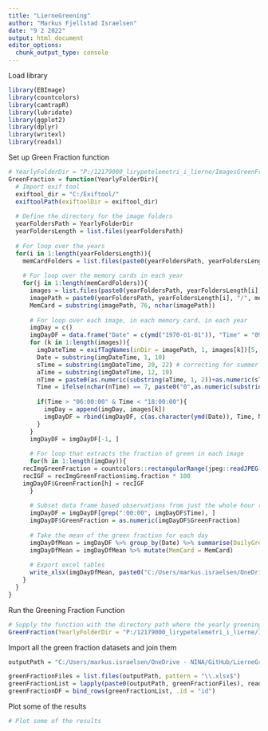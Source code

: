 ```yaml
---
title: "LierneGreening"
author: "Markus Fjellstad Israelsen"
date: "9 2 2022"
output: html_document
editor_options: 
  chunk_output_type: console
---
```


Load library
```r

library(EBImage)
library(countcolors)
library(camtrapR)
library(lubridate)
library(ggplot2)
library(dplyr)
library(writexl)
library(readxl)

```

Set up Green Fraction function
```r

# YearlyFolderDir = "P:/12179000_lirypetelemetri_i_lierne/ImagesGreenFraction/"
GreenFraction = function(YearlyFolderDir){
  # Import exif tool
  exiftool_dir = "C:/Exiftool/"        
  exiftoolPath(exiftoolDir = exiftool_dir)
  
  # Define the directory for the image folders
  yearFoldersPath = YearlyFolderDir
  yearFoldersLength = list.files(yearFoldersPath)
  
  # For loop over the years
  for(i in 1:length(yearFoldersLength)){
    memCardFolders = list.files(paste0(yearFoldersPath, yearFoldersLength[i]))
    
    # For loop over the memory cards in each year
    for(j in 1:length(memCardFolders)){
      images = list.files(paste0(yearFoldersPath, yearFoldersLength[i], "/", memCardFolders[j]))
      imagePath = paste0(yearFoldersPath, yearFoldersLength[i], "/", memCardFolders[j])
      MemCard = substring(imagePath, 76, nchar(imagePath))
      
      # For loop over each image, in each memory card, in each year
      imgDay = c()
      imgDayDF = data.frame("Date" = c(ymd("1970-01-01")), "Time" = "09:00:00", GreenFraction = c(NA))
      for (k in 1:length(images)){
        imgDateTime = exifTagNames(inDir = imagePath, 1, images[k])[5, 3]
        Date = substring(imgDateTime, 1, 10)
        sTime = substring(imgDateTime, 20, 22) # correcting for summer time
        aTime = substring(imgDateTime, 12, 19)
        nTime = paste0(as.numeric(substring(aTime, 1, 2))+as.numeric(sTime), substring(aTime, 3, 8))
        Time = ifelse(nchar(nTime) == 7, paste0("0",as.numeric(substring(aTime, 1, 2))+as.numeric(sTime), substring(aTime, 3, 8)), nTime)
        
        if(Time > "06:00:00" & Time < "18:00:00"){
          imgDay = append(imgDay, images[k])
          imgDayDF = rbind(imgDayDF, c(as.character(ymd(Date)), Time, NA))
        }
      }
      imgDayDF = imgDayDF[-1, ]
      
      # For loop that extracts the fraction of green in each image
      for(h in 1:length(imgDay)){
    recImgGreenFraction = countcolors::rectangularRange(jpeg::readJPEG(paste0(imagePath, "/", imgDay[h])), upper = c(0.60, 1, 0.4), lower = c(0, 0.4, 0), color.pixels = FALSE, plotting = FALSE)
    recIGF = recImgGreenFraction$img.fraction * 100
    imgDayDF$GreenFraction[h] = recIGF
      }
      
      # Subset data frame based observations from just the whole hour (for instance, 12:00:00, 13:00:00 and so on.)
      imgDayDF = imgDayDF[grep(":00:00", imgDayDF$Time), ] 
      imgDayDF$GreenFraction = as.numeric(imgDayDF$GreenFraction)
      
      # Take the mean of the green fraction for each day
      imgDayDfMean = imgDayDF %>% group_by(Date) %>% summarise(DailyGreenFraction = mean(GreenFraction, na.rm = TRUE))
      imgDayDfMean = imgDayDfMean %>% mutate(MemCard = MemCard)
      
      # Export excel tables
      write_xlsx(imgDayDfMean, paste0("C:/Users/markus.israelsen/OneDrive - NINA/GitHub/LierneGreening/LierneGreening/Output/", "dailyMean_", substring(yearFoldersLength[i], 14, 17), "_", substring(imagePath, 76, 89), ".xlsx"))
    }
  }
}

```

Run the Greening Fraction Function
```r

# Supply the function with the directory path where the yearly greening images are stored (Kamerabilder 2019, Kamerabilder 2020..)
GreenFraction(YearlyFolderDir = "P:/12179000_lirypetelemetri_i_lierne/ImagesGreenFraction/")

```

Import all the green fraction datasets and join them
```r

outputPath = "C:/Users/markus.israelsen/OneDrive - NINA/GitHub/LierneGreening/LierneGreening/Output/"

greenFractionFiles = list.files(outputPath, pattern = "\\.xlsx$")
greenFractionList = lapply(paste0(outputPath, greenFractionFiles), read_excel)
greenFractionDF = bind_rows(greenFractionList, .id = "id")

```

Plot some of the results
```r

# Plot some of the results

```





































